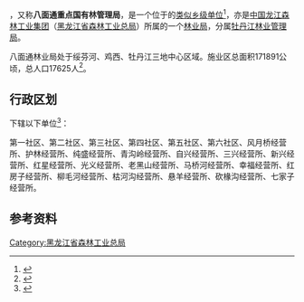 {{中国乡级行政区|23/10/85/400/000
|行政区全称           = {{PAGENAMEBASE}}
|上级行政区           = [[中国龙江森林工业集团|中国龙江森林工业集团]]<br>[[黑龙江省森林工业总局|黑龙江省森林工业总局]][[牡丹江林业管理局|牡丹江林业管理局]]
|政府驻地             = [[穆棱市|穆棱市]][[八面通镇|八面通镇]]
}}

'''{{PAGENAMEBASE}}'''，又称'''八面通重点国有林管理局'''，是一个位于{{PRC admin/fullname|23/10/85/400/000|3}}的[[类似乡级单位|类似乡级单位]]<ref>{{PRC admin/ref sgc|{{PRC admin/parent|23/10/85/400/000}}}}</ref>，亦是[[中国龙江森林工业集团|中国龙江森林工业集团]]（[[黑龙江省森林工业总局|黑龙江省森林工业总局]]）所属的一个[[林业局|林业局]]，分属[[牡丹江林业管理局|牡丹江林业管理局]]。

八面通林业局处于绥芬河、鸡西、牡丹江三地中心区域。施业区总面积171891公顷，总人口17625人<ref>{{cite web |title=八面通林业局现状概述 |url=http://www.ljforest.gov.cn/zw/lqzw/hljsshjlq_138/hljsbmtlyj/jsgh_1555/201112/t20111214_3648.htm |website=中国龙江森林工业集团 }}{{Dead link}}</ref>。

== 行政区划 ==
{{PAGENAMEBASE}}下辖以下单位<ref>{{PRC admin/ref sgc|23/10/85/400/000}}</ref>：

第一社区、第二社区、第三社区、第四社区、第五社区、第六社区、风月桥经营所、护林经营所、纯盛经营所、青沟岭经营所、自兴经营所、三兴经营所、新兴经营所、红星经营所、光义经营所、老黑山经营所、马桥河经营所、幸福经营所、红房子经营所、柳毛河经营所、枯河沟经营所、悬羊经营所、砍椽沟经营所、七家子经营所。

== 参考资料 ==
{{reflist}}

{{黑龙江行政区划小作品}}
{{PRC admin/navcat|23/10/85/400/000}}
{{中华人民共和国林业区划|龙}}

[[Category:黑龙江省森林工业总局|Category:黑龙江省森林工业总局]]